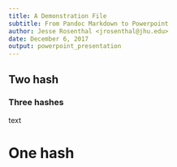 ```yaml
---
title: A Demonstration File
subtitle: From Pandoc Markdown to Powerpoint
author: Jesse Rosenthal <jrosenthal@jhu.edu>
date: December 6, 2017
output: powerpoint_presentation
---
```


## Two hash

### Three hashes

text

# One hash

